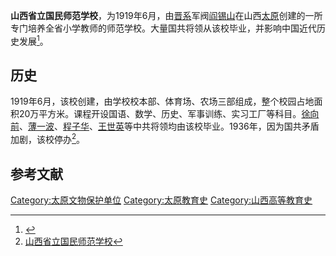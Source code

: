 {{文物保护单位
| 级别 = 省级
| 省区市 = 山西省
| 图片 = 
| 名称 = 山西国民师范革命活动旧址
| 编号 = 
| 分类 = 近现代重要史迹及代表性建筑
| 时代 = [[中華民國|民国]]
| 所在 = [[山西省|山西省]][[太原市|太原市]]
| 登录 = 1996年
}}
'''山西省立国民师范学校'''，为1919年6月，由[[晋系|晋系]]军阀[[阎锡山|阎锡山]]在山西[[太原|太原]]创建的一所专门培养全省小学教师的师范学校。大量国共将领从该校毕业，并影响中国近代历史发展<ref>{{cite news|title=我在“山西省立国民师范学校”求学|url=http://www.tydao.com/2009/90901/ws90901guoshi.htm|accessdate=2013-08-21|newspaper=太原道|archive-date=2012-12-15|archive-url=https://web.archive.org/web/20121215182309/http://www.tydao.com/2009/90901/ws90901guoshi.htm|dead-url=no}}</ref>。

== 历史 ==
1919年6月，该校创建，由学校校本部、体育场、农场三部组成，整个校园占地面积20万平方米。课程开设国语、数学、历史、军事训练、实习工厂等科目。[[徐向前|徐向前]]、[[薄一波|薄一波]]、[[程子华|程子华]]、[[王世英|王世英]]等中共将领均由该校毕业。1936年，因为国共矛盾加剧，该校停办<ref>[http://space.tv.cctv.com/article/ARTI1251277045115955 山西省立国民师范学校]{{dead link|date=2017年12月 |bot=InternetArchiveBot |fix-attempted=yes }}</ref>。 

==参考文献==
<div class="references-small">
<references></references>
</div>

{{山西小作品}}


{{民国时期山西教育}}
{{太原市境内的山西省文物保护单位}}
[[Category:太原文物保护单位|Category:太原文物保护单位]]
[[Category:太原教育史|Category:太原教育史]]
[[Category:山西高等教育史|Category:山西高等教育史]]